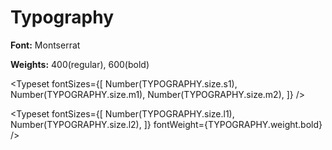 
<Meta title="Token/Typography" />

# Typography

**Font:** Montserrat

**Weights:** 400(regular), 600(bold)

<Typeset
  fontSizes={[
    Number(TYPOGRAPHY.size.s1),
    Number(TYPOGRAPHY.size.m1),
    Number(TYPOGRAPHY.size.m2),
  ]}
/>

<Typeset
  fontSizes={[
    Number(TYPOGRAPHY.size.l1),
    Number(TYPOGRAPHY.size.l2),
  ]}
  fontWeight={TYPOGRAPHY.weight.bold}
/>
